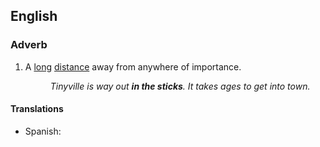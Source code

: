 ==English==

===Adverb===
{{en-adv|pos=[[in]] [[the]] [[sticks]]|further in the sticks|furthest in the sticks}}

# A [[long]] [[distance]] away from anywhere of importance.
#:''Tinyville is way out '''in the sticks'''. It takes ages to get into town.''

====Translations====
* Spanish: {{t|es|en el quinto pino}}